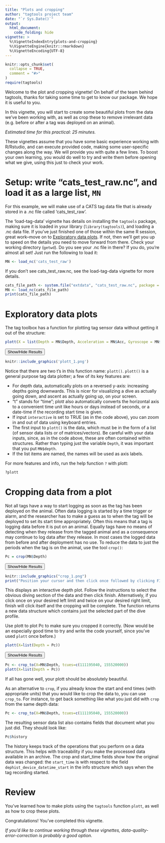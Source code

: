 ```yaml
---
title: "Plots and cropping"
author: "tagtools project team"
date: "`r Sys.Date()`"
output: 
  html_document:
    code_folding: hide
vignette: >
  %\VignetteIndexEntry{plots-and-cropping}
  %\VignetteEngine{knitr::rmarkdown}
  %\VignetteEncoding{UTF-8}
---
```


```r
knitr::opts_chunk$set(
  collapse = TRUE,
  comment = "#>"
)
require(tagtools)
```

Welcome to the plot and cropping vignette! On behalf of the team behind tagtools, thanks for taking some time to get to know our package. We hope it is useful to you. 

In this vignette, you will start to create some beautiful plots from the data we've been working with, as well as crop these to remove irrelevant data (e.g. before or after a tag was deployed on an animal).

*Estimated time for this practical: 25 minutes.*

These vignettes assume that you have some basic experience working with R/Rstudio, and can execute provided code, making some user-specific changes along the way. We will provide you with quite a few lines. To boost your own learning, you would do well to try and write them before opening what we give, using this just to check your work.

# Setup: write "cats_test_raw.nc", and load it as a large list, `MN`
For this example, we will make use of a CATS tag data file that is already stored in a .nc file called 'cats_test_raw'.

The 'load-tag-data' vignette has details on installing the `tagtools` package, making sure it is loaded in your library (`library(tagtools)`), and loading a .nc data file. If you've just finished one of those within the same R session, great work--move on to [Exploratory data plots]. If not, then we'll get you up to speed on the details you need to move forward from there. Check your working directory (`getwd`). Do you see your .nc file in there? If you do, you're almost all set! Just run the following to load it: 

```r
MN <- load_nc('cats_test_raw')
```

If you don't see cats_test_raw.nc, see the load-tag-data vignette for more details.

```r
cats_file_path <- system.file("extdata", "cats_test_raw.nc", package = "tagtools", mustWork = TRUE)
MN <- load_nc(cats_file_path)
print(cats_file_path)
```

# Exploratory data plots
The tag toolbox has a function for plotting tag sensor data without getting it out of the structure:

```r
plott(X = list(Depth = MN$Depth, Acceleration = MN$Acc, Gyroscope = MN$Gyr), interactive = FALSE)
```

<button class="btn btn-primary" data-toggle="collapse" data-target="#plott1"> Show/Hide Results </button>  
<div id="plott1" class="collapse"> 

```r
knitr::include_graphics('plott_1.png')
```

</div>

Notice that there are two t's in this function name: `plott()`. `plott()` is a general purpose tag data plotter; a few of its key features are:

- For depth data, automatically plots on a reversed y-axis: increasing depths going downwards. This is nicer for visualizing a dive as actually going down, and ascent as actually going up, on your screen. 
- "t" stands for "time"; plot*t* also automatically converts the horizontal axis to a convenient time unit like hours or days instead of seconds, or a date-time if the recording start time is given. 
- If input `interactive` is set to TRUE (as in the code above), you can zoom in and out of data using keyboard entries.  
- The first input to `plott()` is the data, which must be in the form of a list (of sensor data lists or of matrices/vectors). Be careful with your data inputs, since, as in the code above, these are often contained within structures. Rather than typing just the variable `Depth`, it was important that you put `MN$depth`. 
- If the list items are named, the names will be used as axis labels.

For more features and info, run the help function `?` with plott:

```r
?plott
```

# Cropping data from a plot
Not all tags have a way to start logging as soon as the tag has been deployed on the animal. Often data logging is started by a time trigger or alarm, and the researcher has to make a guess as to when the tag will be deployed to set its start time appropriately.  Often this means that a tag is logging data before it is put on an animal. Equally tags have no means of detecting when they release from the tagged  animal and as a consequence may continue to log data after they release. In most cases the logged data from before and after deployment has no use. To reduce the data to just the periods when the tag is on the animal, use the tool `crop()`:

```r
Pc = crop(MN$Depth)
```

<button class="btn btn-primary" data-toggle="collapse" data-target="#crop1"> Show/Hide Results </button>  
<div id="crop1" class="collapse"> 
```r
knitr::include_graphics("crop_1.png")
print("Position your cursor and then click once followed by clicking FINISH to change the start, or click twice in the same spot followed by clicking FINISH to change the end. If you wish to change both the start and end click once at the start time desired and twice at the end time desired.")
```

</div>

This displays an interactive depth plot. Follow the instructions to select the obvious diving section of the data and then click finish. Alternatively, if you click once on your desired left limit and twice on your desired right limit, finish will click itself and the cropping will be complete. The function returns a new data structure which contains just the selected part of the dive profile. 

Use plott to plot Pc to make sure you cropped it correctly. (Now would be an especially good time to try and write the code yourself, since you've used `plott` once before.)

```r
plott(X=list(Depth = Pc))
```

<button class="btn btn-primary" data-toggle="collapse" data-target="#plott2"> Show/Hide Results </button>  
<div id="plott2" class="collapse"> 
```r
Pc <- crop_to(X=MN$Depth, tcues=c(111195040, 155520000))
plott(X=list(Depth = Pc))
```

</div> 

If all has gone well, your plott should be absolutely beautiful.

As an alternative to `crop`, if you already know the start and end times (with appropriate units) that you would like to crop the data to, you can use `crop_to`. For instance, to get back something like what you just did with `crop` from the same depth data:

```r
Pc <- crop_to(X=MN$Depth, tcues=c(111195040, 155520000))
```

The resulting sensor data list also contains fields that document what you just did. They should look like:


```r
Pc$history
```

The history keeps track of the operations that you perform on a data structure. This helps with traceability if you make the processed data available in an archive. The crop and start_time fields show how the original data was changed: the `start_time` is with respect to the field `dephist_device_datetime_start` in the info structure which says when the tag recording started.

# Review 

You've learned how to make plots using the `tagtools` function `plott`, as well as how to crop these plots. 

Congratulations! You've completed this vignette. 

*If you'd like to continue working through these vignettes, data-quality-error-correction is probably a good option.*